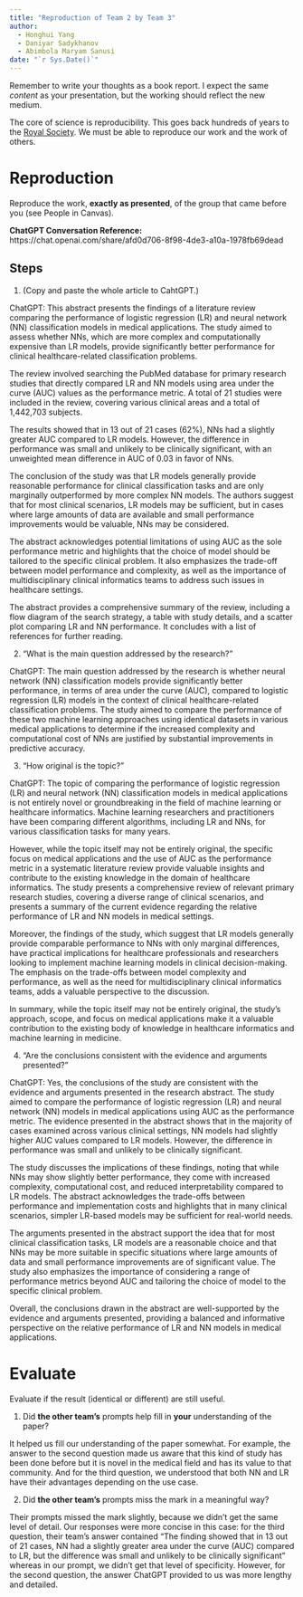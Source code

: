---
title: "Reproduction of Team 2 by Team 3"
author:
  - Honghui Yang
  - Daniyar Sadykhanov
  - Abimbola Maryam Sanusi
date: "`r Sys.Date()`"
---

Remember to write your thoughts as a book report.
I expect the same _content_ as your presentation, but the working should reflect the new medium.

The core of science is reproducibility.
This goes back hundreds of years to the [Royal Society](https://en.wikipedia.org/wiki/Royal_Society).
We must be able to reproduce our work and the work of others.

# Reproduction

Reproduce the work, **exactly as presented**, of the group that came before you (see People in Canvas).

**ChatGPT Conversation Reference:** https://chat.openai.com/share/afd0d706-8f98-4de3-a10a-1978fb69dead

## Steps

1. (Copy and paste the whole article to CahtGPT.)

ChatGPT: This abstract presents the findings of a literature review comparing the performance of logistic regression (LR) and neural network (NN) classification models in medical applications. The study aimed to assess whether NNs, which are more complex and computationally expensive than LR models, provide significantly better performance for clinical healthcare-related classification problems.

The review involved searching the PubMed database for primary research studies that directly compared LR and NN models using area under the curve (AUC) values as the performance metric. A total of 21 studies were included in the review, covering various clinical areas and a total of 1,442,703 subjects.

The results showed that in 13 out of 21 cases (62%), NNs had a slightly greater AUC compared to LR models. However, the difference in performance was small and unlikely to be clinically significant, with an unweighted mean difference in AUC of 0.03 in favor of NNs.

The conclusion of the study was that LR models generally provide reasonable performance for clinical classification tasks and are only marginally outperformed by more complex NN models. The authors suggest that for most clinical scenarios, LR models may be sufficient, but in cases where large amounts of data are available and small performance improvements would be valuable, NNs may be considered.

The abstract acknowledges potential limitations of using AUC as the sole performance metric and highlights that the choice of model should be tailored to the specific clinical problem. It also emphasizes the trade-off between model performance and complexity, as well as the importance of multidisciplinary clinical informatics teams to address such issues in healthcare settings.

The abstract provides a comprehensive summary of the review, including a flow diagram of the search strategy, a table with study details, and a scatter plot comparing LR and NN performance. It concludes with a list of references for further reading.

2. "What is the main question addressed by the research?"

ChatGPT: The main question addressed by the research is whether neural network (NN) classification models provide significantly better performance, in terms of area under the curve (AUC), compared to logistic regression (LR) models in the context of clinical healthcare-related classification problems. The study aimed to compare the performance of these two machine learning approaches using identical datasets in various medical applications to determine if the increased complexity and computational cost of NNs are justified by substantial improvements in predictive accuracy.

3. "How original is the topic?"

ChatGPT: The topic of comparing the performance of logistic regression (LR) and neural network (NN) classification models in medical applications is not entirely novel or groundbreaking in the field of machine learning or healthcare informatics. Machine learning researchers and practitioners have been comparing different algorithms, including LR and NNs, for various classification tasks for many years.

However, while the topic itself may not be entirely original, the specific focus on medical applications and the use of AUC as the performance metric in a systematic literature review provide valuable insights and contribute to the existing knowledge in the domain of healthcare informatics. The study presents a comprehensive review of relevant primary research studies, covering a diverse range of clinical scenarios, and presents a summary of the current evidence regarding the relative performance of LR and NN models in medical settings.

Moreover, the findings of the study, which suggest that LR models generally provide comparable performance to NNs with only marginal differences, have practical implications for healthcare professionals and researchers looking to implement machine learning models in clinical decision-making. The emphasis on the trade-offs between model complexity and performance, as well as the need for multidisciplinary clinical informatics teams, adds a valuable perspective to the discussion.

In summary, while the topic itself may not be entirely original, the study's approach, scope, and focus on medical applications make it a valuable contribution to the existing body of knowledge in healthcare informatics and machine learning in medicine.

4. "Are the conclusions consistent with the evidence and arguments presented?"

ChatGPT: Yes, the conclusions of the study are consistent with the evidence and arguments presented in the research abstract. The study aimed to compare the performance of logistic regression (LR) and neural network (NN) models in medical applications using AUC as the performance metric. The evidence presented in the abstract shows that in the majority of cases examined across various clinical settings, NN models had slightly higher AUC values compared to LR models. However, the difference in performance was small and unlikely to be clinically significant.

The study discusses the implications of these findings, noting that while NNs may show slightly better performance, they come with increased complexity, computational cost, and reduced interpretability compared to LR models. The abstract acknowledges the trade-offs between performance and implementation costs and highlights that in many clinical scenarios, simpler LR-based models may be sufficient for real-world needs.

The arguments presented in the abstract support the idea that for most clinical classification tasks, LR models are a reasonable choice and that NNs may be more suitable in specific situations where large amounts of data and small performance improvements are of significant value. The study also emphasizes the importance of considering a range of performance metrics beyond AUC and tailoring the choice of model to the specific clinical problem.

Overall, the conclusions drawn in the abstract are well-supported by the evidence and arguments presented, providing a balanced and informative perspective on the relative performance of LR and NN models in medical applications.

# Evaluate

Evaluate if the result (identical or different) are still useful.

1. Did **the other team's** prompts help fill in **your** understanding of the paper?

It helped us fill our understanding of the paper somewhat. For example, the answer to the second question made us aware that this kind of study has been done before but it is novel in the medical field and has its value to that community. And for the third question, we understood that both NN and LR have their advantages depending on the use case.

2. Did **the other team's** prompts miss the mark in a meaningful way?

Their prompts missed the mark slightly, because we didn't get the same level of detail. Our responses were more concise in this case: for the third question, their team's answer contained "The finding showed that in 13 out of 21 cases, NN had a slightly greater area under the curve (AUC) compared to LR, but the difference was small and unlikely to be clinically significant" whereas in our prompt, we didn't get that level of specificity. However, for the second question, the answer ChatGPT provided to us was more lengthy and detailed.
